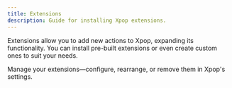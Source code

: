 ```yaml
---
title: Extensions
description: Guide for installing Xpop extensions.
---
```


Extensions allow you to add new actions to Xpop, expanding its functionality. You can install pre-built extensions or even create custom ones to suit your needs.

Manage your extensions—configure, rearrange, or remove them in Xpop's settings.
